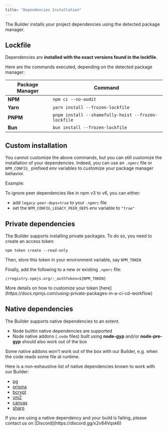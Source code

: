 ```yaml
---
title: "Dependencies Installation"
---
```


The Builder installs your project dependencies using the detected package
manager.

## Lockfile

Dependencies are **installed with the exact versions found in the lockfile**.

Here are the commands executed, depending on the detected package manager:

| Package Manager | Command                                             |
| --------------- | --------------------------------------------------- |
| **NPM**         | `npm ci --no-audit`                                 |
| **Yarn**        | `yarn install --frozen-lockfile`                    |
| **PNPM**        | `pnpm install --shamefully-hoist --frozen-lockfile` |
| **Bun**         | `bun install --frozen-lockfile`                     |

## Custom installation

You cannot customize the above commands, but you can still customize the
installation of your dependencies. Indeed, you can use an `.npmrc` file or
`NPM_CONFIG_` prefixed env variables to customize your package manager behavior.

Example:

To ignore peer dependencies like in npm v3 to v6, you can either:

- add `legacy-peer-deps=true` to your `.npmrc` file
- set the `NPM_CONFIG_LEGACY_PEER_DEPS` env variable to `"true"`

## Private dependencies

The Builder supports installing private packages. To do so, you need to create
an access token:

```
npm token create --read-only
```

Then, store this token in your environment variable, say `NPM_TOKEN`

Finally, add the following to a new or existing `.npmrc` file:

```
//registry.npmjs.org/:_authToken=${NPM_TOKEN}
```

<Tip>
  More details on how to customize your token
  [here](https://docs.npmjs.com/using-private-packages-in-a-ci-cd-workflow)
</Tip>

## Native dependencies

The Builder supports native dependencies to an extent.

- Node builtin native dependencies are supported
- Node native addons (`.node` files) built using **node-gyp** and/or
  **node-pre-gyp** should also work out of the box

Some native addons won't work out of the box with our Builder, e.g. when the
code reads some file at runtime.

Here is a non-exhaustive list of native dependencies known to work with our
Builder:

- [pg](https://www.npmjs.com/package/pg)
- [prisma](https://www.npmjs.com/package/prisma)
- [bcrypt](https://www.npmjs.com/package/bcrypt)
- [vm2](https://www.npmjs.com/package/vm2)
- [canvas](https://www.npmjs.com/package/canvas)
- [sharp](https://www.npmjs.com/package/sharp)

<Tip>
  If you are using a native dependency and your build is failing, please contact
  us on [Discord](https://discord.gg/x2v84Vqsk6)
</Tip>
